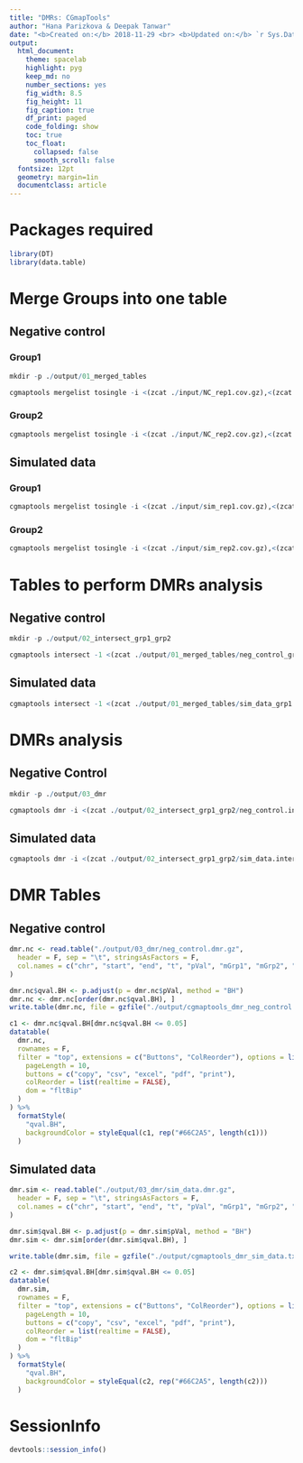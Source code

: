 ```yaml
---
title: "DMRs: CGmapTools"
author: "Hana Parizkova & Deepak Tanwar"
date: "<b>Created on:</b> 2018-11-29 <br> <b>Updated on:</b> `r Sys.Date()`"
output:
  html_document:
    theme: spacelab
    highlight: pyg
    keep_md: no
    number_sections: yes
    fig_width: 8.5
    fig_height: 11
    fig_caption: true
    df_print: paged
    code_folding: show
    toc: true
    toc_float:
      collapsed: false
      smooth_scroll: false
  fontsize: 12pt
  geometry: margin=1in
  documentclass: article
---
```


# Packages required
```r
library(DT)
library(data.table)
```


# Merge Groups into one table

## Negative control

### Group1
```r
mkdir -p ./output/01_merged_tables

cgmaptools mergelist tosingle -i <(zcat ./input/NC_rep1.cov.gz),<(zcat ./input/NC_rep3.cov.gz),<(zcat ./input/NC_rep5.cov.gz) | pigz -11 -p 16 > ./output/01_merged_tables/neg_control_grp1.merge.gz
```

### Group2
```r
cgmaptools mergelist tosingle -i <(zcat ./input/NC_rep2.cov.gz),<(zcat ./input/NC_rep4.cov.gz),<(zcat ./input/NC_rep6.cov.gz) | pigz -11 -p 16 > ./output/01_merged_tables/neg_control_grp2.merge.gz
```

## Simulated data

### Group1
```r
cgmaptools mergelist tosingle -i <(zcat ./input/sim_rep1.cov.gz),<(zcat ./input/sim_rep3.cov.gz),<(zcat ./input/sim_rep5.cov.gz) | pigz -11 -p 16 > ./output/01_merged_tables/sim_data_grp1.merge.gz
```

### Group2
```r
cgmaptools mergelist tosingle -i <(zcat ./input/sim_rep2.cov.gz),<(zcat ./input/sim_rep4.cov.gz),<(zcat ./input/sim_rep6.cov.gz) | pigz -11 -p 16 > ./output/01_merged_tables/sim_data_grp2.merge.gz
```


# Tables to perform DMRs analysis

## Negative control
```r
mkdir -p ./output/02_intersect_grp1_grp2

cgmaptools intersect -1 <(zcat ./output/01_merged_tables/neg_control_grp1.merge.gz) -2 <(zcat ./output/01_merged_tables/neg_control_grp2.merge.gz) | pigz -11 -p 16 > ./output/02_intersect_grp1_grp2/neg_control.intersect.gz
```

## Simulated data
```r
cgmaptools intersect -1 <(zcat ./output/01_merged_tables/sim_data_grp1.merge.gz) -2 <(zcat ./output/01_merged_tables/sim_data_grp2.merge.gz) | pigz -11 -p 16 > ./output/02_intersect_grp1_grp2/sim_data.intersect.gz
```


# DMRs analysis

## Negative Control
```r
mkdir -p ./output/03_dmr

cgmaptools dmr -i <(zcat ./output/02_intersect_grp1_grp2/neg_control.intersect.gz) -n 10 | pigz -11 -p 16 > ./output/03_dmr/neg_control.dmr.gz
```

## Simulated data
```r
cgmaptools dmr -i <(zcat ./output/02_intersect_grp1_grp2/sim_data.intersect.gz) -n 10 | pigz -11 -p 16 > ./output/03_dmr/sim_data.dmr.gz
```


# DMR Tables

## Negative control

```r
dmr.nc <- read.table("./output/03_dmr/neg_control.dmr.gz",
  header = F, sep = "\t", stringsAsFactors = F,
  col.names = c("chr", "start", "end", "t", "pVal", "mGrp1", "mGrp2", "N_site")
)

dmr.nc$qval.BH <- p.adjust(p = dmr.nc$pVal, method = "BH")
dmr.nc <- dmr.nc[order(dmr.nc$qval.BH), ]
write.table(dmr.nc, file = gzfile("./output/cgmaptools_dmr_neg_control.txt.gz"), sep = "\t", quote = F, row.names = F)
```

```r
c1 <- dmr.nc$qval.BH[dmr.nc$qval.BH <= 0.05]
datatable(
  dmr.nc,
  rownames = F,
  filter = "top", extensions = c("Buttons", "ColReorder"), options = list(
    pageLength = 10,
    buttons = c("copy", "csv", "excel", "pdf", "print"),
    colReorder = list(realtime = FALSE),
    dom = "fltBip"
  )
) %>%
  formatStyle(
    "qval.BH",
    backgroundColor = styleEqual(c1, rep("#66C2A5", length(c1)))
  )
```



## Simulated data
```r
dmr.sim <- read.table("./output/03_dmr/sim_data.dmr.gz",
  header = F, sep = "\t", stringsAsFactors = F,
  col.names = c("chr", "start", "end", "t", "pVal", "mGrp1", "mGrp2", "N_site")
)

dmr.sim$qval.BH <- p.adjust(p = dmr.sim$pVal, method = "BH")
dmr.sim <- dmr.sim[order(dmr.sim$qval.BH), ]

write.table(dmr.sim, file = gzfile("./output/cgmaptools_dmr_sim_data.txt.gz"), sep = "\t", quote = F, row.names = F)
```


```r
c2 <- dmr.sim$qval.BH[dmr.sim$qval.BH <= 0.05]
datatable(
  dmr.sim,
  rownames = F,
  filter = "top", extensions = c("Buttons", "ColReorder"), options = list(
    pageLength = 10,
    buttons = c("copy", "csv", "excel", "pdf", "print"),
    colReorder = list(realtime = FALSE),
    dom = "fltBip"
  )
) %>%
  formatStyle(
    "qval.BH",
    backgroundColor = styleEqual(c2, rep("#66C2A5", length(c2)))
  )
```


# SessionInfo

```r
devtools::session_info()
```